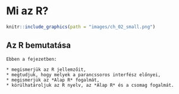 # Mi az R? {#mi-az-r} 

```r
knitr::include_graphics(path = "images/ch_02_small.png")
```


## Az R bemutatása


```block

Ebben a fejezetben:
  
* megismerjük az R jellemzőit,
* megtudjuk, hogy melyek a parancssoros interfész előnyei,
* megismerjük az *Alap R* fogalmát,
* körülhatároljuk az R nyelv, az *Alap R* és a csomag fogalmát.


```


